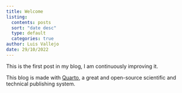 ```yaml
---
title: Welcome
listing:
  contents: posts
  sort: "date desc"
  type: default
  categories: true
author: Luis Vallejo
date: 29/10/2022
---
```

This is the first post in my blog, I am continuously improving it. 

This blog is made with [Quarto](https://quarto.org/), a great and open-source scientific and technical publishing system.